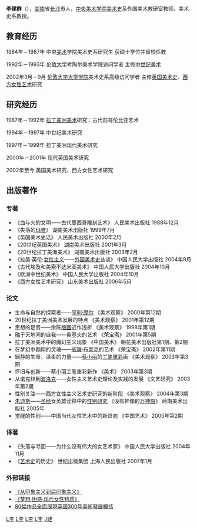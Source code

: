 {{multiple issues|
{{expand|time=2013-04-30T15:31:42+00:00}}
{{prose|time=2013-04-30T15:31:42+00:00}}
}}
'''李建群'''（{{bd|1955年|6月|catIdx=L李建群}}），[[湖南|湖南]]省[[长沙|长沙]]市人，[[中央美术学院|中央美术学院]][[美术史|美术史]]系外国美术教研室教师、美术史系教授。

== 教育经历 ==
1984年－1987年	中央[[美术|美术]]学院美术史系研究生  获硕士学位并留校任教

1992年－1993年	[[伦敦大学|伦敦大学]]考陶尔美术学院访问学者  主修[[中世纪美术|中世纪美术]]

2002年3月－9月     [[伦敦大学大学学院|伦敦大学大学学院]]美术史系高级访问学者  主修[[英国美术史|英国美术史]]、[[西方女性艺术|西方女性艺术]]研究

== 研究经历 ==
1987年－1992年	[[拉丁美洲美术|拉丁美洲美术]]研究：古代前哥伦比亚艺术

1994年－1997年	中世纪美术研究

1997年－1999年	拉丁美洲现代美术研究

2000年－2001年	现代英国美术研究

2002年至今        英国美术研究、西方女性艺术研究

== 出版著作 ==
=== 专著 ===
*《血与火的文明——古代墨西哥雕刻艺术》  人民美术出版社 1988年12月
*《失落的[[玛雅|玛雅]]》  湖南美术出版社 1999年7月
*《英国美术史话》  人民美术出版社 2000年2月
*《20世纪英国美术》  湖南美术出版社 2001年3月
*《20世纪拉丁美洲美术》  湖南美术出版社 2003年2月
*《拉美·英伦·[[女性主义|女性主义]]——[[外国美术史|外国美术史]]丛谈》  中国人民大学出版社 2004年9月
*《古代埃及和美索不达米亚美术》  中国人民大学出版社 2004年10月
*《欧洲中世纪美术》  中国人民大学出版社 2004年10月
*《西方女性艺术研究》  山东美术出版社 2006年5月

=== 论文 ===
*生命与自然的探索者——[[亨利·摩尔|亨利·摩尔]]  《美术观察》 2000年第12期
*20世纪拉丁美洲美术发展的特点  《美术观察》 2001年第12期
*思想的足音——余陈[[版画|版画]]近作浅析  《美术观察》 1998年第1期
*融于天地间的自我——奥基夫的艺术  《荣宝斋》 2001年第5期
*拉丁美洲美术中的魔幻主义现象  《中国美术》 朝花美术出版社第1期、第2期
*在梦幻中翱翔的灵魂——[[威廉·布莱克|威廉·布莱克]]的艺术  《荣宝斋》 2002年第11期
*娴静的生命，温柔的力量——[[蔡小丽|蔡小丽]]的[[工笔重彩|工笔重彩]]画  《美术观察》 2003年第3期
*怀旧与创新——蔡小丽工笔重彩新作  《美术》 2003年第3期
*从诺克林到[[波洛克|波洛克]]——女性主义艺术史理论及实践的发展  《文艺研究》 2003年第2期
*性别关注——西方女性主义艺术史研究的新阶段  《美术观察》 2004年第3期
*[[朱迪斯|朱迪斯]]——[[圣经|圣经]]女英雄诠释中的[[性别研究|性别研究]]  《没有神像的[[万神殿|万神殿]]》 岭南美术出版社 2005年
*觉醒的性别——中国当代女性艺术中的新趋向  《中国艺术》 2005年第2期

=== 译著 ===
*《失落与寻回——为什么没有伟大的女艺术家》  中国人民大学出版社 2004年11月
*《[[艺术史|艺术史]]的历史》  世纪出版集团 上海人民出版社 2007年1月

=== 外部链接 ===
*[https://web.archive.org/web/20080226120723/http://big5.cctv.com/science/special/C15773/20060613/103517.shtml 《从印象主义到后印象主义》]
*[https://web.archive.org/web/20070125010114/http://arts.tom.com/1001/2004/3/17-51113.html 《梦想·困惑·现代女性特质》]
*[http://hk.huaxia.com/zhwh/whjl/3085759.html 80幅作品全面展現英國300年美術發展概括]{{dead link|date=2018年3月 |bot=InternetArchiveBot |fix-attempted=yes }}
[[Category:1955年出生|L李]]
[[Category:长沙人|L李]]
[[Category:中央美术学院校友|L李]]
[[Category:中國艺术史学家|L李]]
[[Category:李姓|J建]]